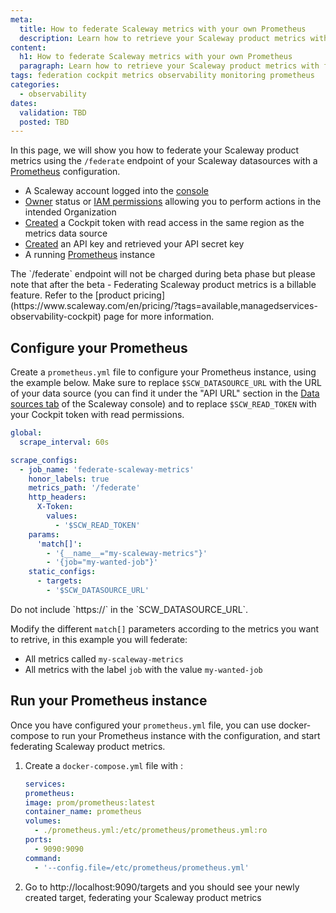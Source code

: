 ```yaml
---
meta:
  title: How to federate Scaleway metrics with your own Prometheus
  description: Learn how to retrieve your Scaleway product metrics with federation and reuse them within your own Prometheus with this step-by-step guide.
content:
  h1: How to federate Scaleway metrics with your own Prometheus
  paragraph: Learn how to retrieve your Scaleway product metrics with federation and reuse them within your own Prometheus with this step-by-step guide.
tags: federation cockpit metrics observability monitoring prometheus
categories:
  - observability
dates:
  validation: TBD
  posted: TBD
---
```


In this page, we will show you how to federate your Scaleway product metrics using the `/federate` endpoint of your Scaleway datasources with a [Prometheus](https://prometheus.io) configuration.

<Macro id="requirements" />

 - A Scaleway account logged into the [console](https://console.scaleway.com)
 - [Owner](/iam/concepts/#owner) status or [IAM permissions](/iam/concepts/#permission) allowing you to perform actions in the intended Organization
 - [Created](/cockpit/how-to/create-token/) a Cockpit token with read access in the same region as the metrics data source
 - [Created](/iam/how-to/create-api-keys/) an API key and retrieved your API secret key
 - A running [Prometheus](https://prometheus.io) instance

<Message type="info">
  The `/federate` endpoint will not be charged during beta phase but please note that after the beta
</Message>

<Message type="important">
  - Federating Scaleway product metrics is a billable feature. Refer to the [product pricing](https://www.scaleway.com/en/pricing/?tags=available,managedservices-observability-cockpit) page for more information.
</Message>

## Configure your Prometheus

Create a `prometheus.yml` file to configure your Prometheus instance, using the example below.
Make sure to replace `$SCW_DATASOURCE_URL` with the URL of your data source (you can find it under the "API URL" section in the [Data sources tab](https://console.scaleway.com/cockpit/dataSource) of the Scaleway console) and to replace `$SCW_READ_TOKEN` with your Cockpit token with read permissions.

```yaml
global:
  scrape_interval: 60s

scrape_configs:
  - job_name: 'federate-scaleway-metrics'
    honor_labels: true
    metrics_path: '/federate'
    http_headers:
      X-Token:
        values:
          - '$SCW_READ_TOKEN'
    params:
      'match[]':
        - '{__name__="my-scaleway-metrics"}'
        - '{job="my-wanted-job"}'
    static_configs:
      - targets:
        - '$SCW_DATASOURCE_URL'
```

<Message type="important">
  Do not include `https://` in the `SCW_DATASOURCE_URL`.
</Message>

Modify the different `match[]` parameters according to the metrics you want to retrive, in this example you will federate:
  - All metrics called `my-scaleway-metrics`
  - All metrics with the label `job` with the value `my-wanted-job`

## Run your Prometheus instance

Once you have configured your `prometheus.yml` file, you can use docker-compose to run your Prometheus instance with the configuration, and start federating Scaleway product metrics.

1. Create a `docker-compose.yml` file with :
    ```yaml
    services:
    prometheus:
    image: prom/prometheus:latest
    container_name: prometheus
    volumes:
      - ./prometheus.yml:/etc/prometheus/prometheus.yml:ro
    ports:
      - 9090:9090
    command:
      - '--config.file=/etc/prometheus/prometheus.yml'
    ```
2. Go to http://localhost:9090/targets and you should see your newly created target, federating your Scaleway product metrics